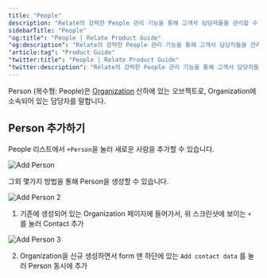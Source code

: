 ```yaml
---
title: "People"
description: "Relate의 강력한 People 관리 기능을 통해 고객사 담당자들을 관리할 수 있습니다."
sidebarTitle: "People"
"og:title": "People | Relate Product Guide"
"og:description": "Relate의 강력한 People 관리 기능을 통해 고객사 담당자들을 관리할 수 있습니다."
"article:tag": "Product Guide"
"twitter:title": "People | Relate Product Guide"
"twitter:description": "Relate의 강력한 People 관리 기능을 통해 고객사 담당자들을 관리할 수 있습니다."
---
```


Person (복수형: People)은 [Organization](https://www.relate.kr/docs/features/organizations) 산하에 있는 오브젝트로, Organization에 소속되어 있는 담당자를 말합니다.

## Person 추가하기

People 리스트에서 `+Person`을 눌러 새로운 사람을 추가할 수 있습니다.

![Add Person](/docs/images/features/add-person.png)

그외 몇가지 방법을 통해 Person을 생성할 수 있습니다.

![Add Person 2](/docs/images/features/add-person-2.png)

1. 기존에 생성되어 있는 Organization 페이지에 들어가서, 위 스크린샷에 보이는 `+` 를 눌러 Contact 추가

![Add Person 3](/docs/images/features/add-person03.png)

2. Organization을 신규 생성하면서 form 맨 하단에 있는 `Add contact data` 를 눌러 Person 동시에 추가